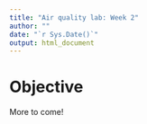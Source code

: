```yaml
---
title: "Air quality lab: Week 2"
author: ""
date: "`r Sys.Date()`"
output: html_document
---
```


# Objective

More to come!